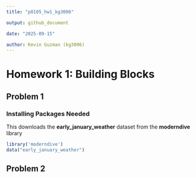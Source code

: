 ```yaml
---
title: "p8105_hw1_kg3006"

output: github_document

date: "2025-09-15"

author: Kevin Guzman (kg3006)
---
```


# Homework 1: Building Blocks 
## Problem 1 
### Installing Packages Needed 
This downloads the **early_january_weather** dataset from the **moderndive** library

```r
library('moderndive') 
data("early_january_weather")
```

## Problem 2 